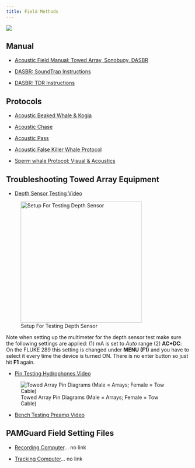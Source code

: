 ```yaml
---
title: Field Methods
---
```


![](images/Wave_wWhales_v4.png)

## Manual

-   [Acoustic Field Manual: Towed Array, Sonobuoy, DASBR](https://docs.google.com/document/d/1pychZViPYkakuevGV-z3Us3N7luFbdQJiJBAxjVke-I/edit?usp=drive_link){target="_blank"}

-   [DASBR: SoundTrap Instructions](https://docs.google.com/document/d/1RgkmSfc9LNinjjUxxHhaA5jzeAB7JF0VrN6PT-4XuVw/edit?usp=drive_link){target="_blank"}

-   [DASBR: TDR Instructions](https://docs.google.com/document/d/1O9cUc1w7uPqQ3X3Iw5sNRSppSTvPKvX9dCXNAV-Spg8/edit?usp=drive_link){target="_blank"}

## Protocols

-   [Acoustic Beaked Whale & Kogia](https://docs.google.com/document/d/1OqP1xyWt1e0Z7uwCJQDDkOQxhdkf3ufER13unKldNDQ/edit?usp=drive_link){target="_blank"}

-   [Acoustic Chase](https://docs.google.com/document/d/1BuvQXrBdef4unTxr4ui2puTJS_EywzjqeNsISYo3Ndc/edit?usp=drive_link){target="_blank"}

-   [Acoustic Pass](https://docs.google.com/document/d/1tmLy9SIZzr73PCulsToeWQtXguINf3KOpIcZIK07DIo/edit?usp=drive_link){target="_blank"}

-   [Acoustic False Killer Whale Protocol](https://docs.google.com/document/d/1LlWonBdDEMgu4osfEONuQSoP_rnIZtXWWvJo4m0Qgcc/edit?usp=drive_link){target="_blank"}

-   [Sperm whale Protocol: Visual & Acoustics](https://docs.google.com/document/d/1piqYGcFzd1ybQVBxATMbKMKYFSPoaFKTgHAdTJccQDI/edit?usp=drive_link){target="_blank"}

## Troubleshooting Towed Array Equipment

-   [Depth Sensor Testing Video](https://drive.google.com/file/d/1fyy734SwP23PjRgi8YCC4tcsTIP-f1_h/view?usp=drive_link){target="_blank"}

![Setup For Testing Depth Sensor](images/Testing_Depth_Sensor.png){fig-align="left" width="331"}

Note when setting up the multimeter for the depth sensor test make sure the following settings are applied: (1) mA is set to *Auto* range (2) **AC+DC**: On the FLUKE 289 this setting is changed under **MENU (F1)** and you have to select it every time the device is turned ON. There is no enter button so just hit **F1** again.

-   [Pin Testing Hydrophones Video](https://drive.google.com/file/d/1C-VM1Xeh7H2sJiG9UIcTg5tkLkV36O3O/view?usp=drive_link){target="_blank"}

![Towed Array Pin Diagrams (Male = Arrays; Female = Tow Cable)](images/TA_Pin_Diagram.PNG){fig-align="left"}

-   [Bench Testing Preamp Video](https://drive.google.com/file/d/1mnLMbmKtnywAR7eHzj7dy57UjTiVK5qx/view?usp=drive_link){target="_blank"}

## PAMGuard Field Setting Files

-   [Recording Computer]()... no link

-   [Tracking Computer]()... no link
